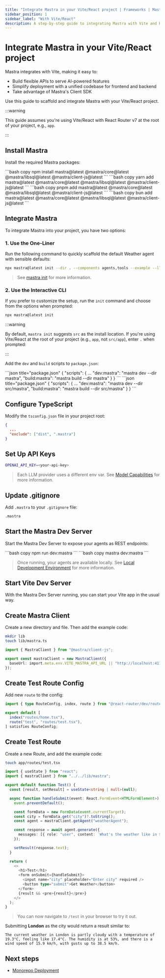 ```yaml
---
title: "Integrate Mastra in your Vite/React project | Frameworks | Mastra Docs"
sidebar_position: 1
sidebar_label: "With Vite/React"
description: A step-by-step guide to integrating Mastra with Vite and React.
---
```



# Integrate Mastra in your Vite/React project

Mastra integrates with Vite, making it easy to:

- Build flexible APIs to serve AI-powered features
- Simplify deployment with a unified codebase for frontend and backend
- Take advantage of Mastra's Client SDK

Use this guide to scaffold and integrate Mastra with your Vite/React project.

:::warning

This guide assumes you're using Vite/React with React Router v7 at the root of your project, e.g., `app`.

:::

## Install Mastra

Install the required Mastra packages:


<Tabs>
  <TabItem value="npm" label="npm">
    ```bash copy
    npm install mastra@latest @mastra/core@latest @mastra/libsql@latest @mastra/client-js@latest
    ```
  </TabItem>
  <TabItem value="yarn" label="yarn">
    ```bash copy
    yarn add mastra@latest @mastra/core@latest @mastra/libsql@latest @mastra/client-js@latest
    ```
  </TabItem>
  <TabItem value="pnpm" label="pnpm">
    ```bash copy
    pnpm add mastra@latest @mastra/core@latest @mastra/libsql@latest @mastra/client-js@latest
    ```
  </TabItem>
  <TabItem value="bun" label="bun">
    ```bash copy
    bun add mastra@latest @mastra/core@latest @mastra/libsql@latest @mastra/client-js@latest
    ```
  </TabItem>
</Tabs>

## Integrate Mastra

To integrate Mastra into your project, you have two options:

### 1. Use the One-Liner

Run the following command to quickly scaffold the default Weather agent with sensible defaults:

```bash copy
npx mastra@latest init --dir . --components agents,tools --example --llm openai
```

> See [mastra init](/reference/cli/init) for more information.

### 2. Use the Interactive CLI

If you prefer to customize the setup, run the `init` command and choose from the options when prompted:

```bash copy
npx mastra@latest init
```

:::warning

By default, `mastra init` suggests `src` as the install location. If you're using Vite/React at the root of your project (e.g., `app`, not `src/app`), enter `.` when prompted:

:::

Add the `dev` and `build` scripts to `package.json`:

<Tabs>
  <TabItem value="app" label="app">
    ```json title="package.json"
    {
      "scripts": {
        ...
        "dev:mastra": "mastra dev --dir mastra",
        "build:mastra": "mastra build --dir mastra"
      }
    }
    ```
  </TabItem>
  <TabItem value="src-app" label="src/app">
    ```json title="package.json"
    {
      "scripts": {
        ...
        "dev:mastra": "mastra dev --dir src/mastra",
        "build:mastra": "mastra build --dir src/mastra"
      }
    }
    ```
  </TabItem>
</Tabs>

## Configure TypeScript

Modify the `tsconfig.json` file in your project root:

```json title="tsconfig.json"
{
  ...
  "exclude": ["dist", ".mastra"]
}
```

## Set Up API Keys

```bash title=".env" copy
OPENAI_API_KEY=<your-api-key>
```

> Each LLM provider uses a different env var. See [Model Capabilities](/getting-started/model-capability) for more information.

## Update .gitignore

Add `.mastra` to your `.gitignore` file:

```bash title=".gitignore" copy
.mastra
```

## Start the Mastra Dev Server

Start the Mastra Dev Server to expose your agents as REST endpoints:

<Tabs>
  <TabItem value="npm" label="npm">
    ```bash copy
    npm run dev:mastra
    ```
  </TabItem>
  <TabItem value="cli" label="CLI">
    ```bash copy
    mastra dev:mastra
    ```
  </TabItem>
</Tabs>

> Once running, your agents are available locally. See [Local Development Environment](/server-db/studio) for more information.

## Start Vite Dev Server

With the Mastra Dev Server running, you can start your Vite app in the usual way.

## Create Mastra Client

Create a new directory and file. Then add the example code:

```bash copy
mkdir lib
touch lib/mastra.ts
```

```typescript title="lib/mastra.ts" showLineNumbers copy
import { MastraClient } from "@mastra/client-js";

export const mastraClient = new MastraClient({
  baseUrl: import.meta.env.VITE_MASTRA_API_URL || "http://localhost:4111",
});
```

## Create Test Route Config

Add new `route` to the config:

```typescript title="app/routes.ts" showLineNumbers copy
import { type RouteConfig, index, route } from "@react-router/dev/routes";

export default [
  index("routes/home.tsx"),
  route("test", "routes/test.tsx"),
] satisfies RouteConfig;
```

## Create Test Route

Create a new Route, and add the example code:

```bash copy
touch app/routes/test.tsx
```

```typescript title="app/routes/test.tsx" showLineNumbers copy
import { useState } from "react";
import { mastraClient } from "../../lib/mastra";

export default function Test() {
  const [result, setResult] = useState<string | null>(null);

  async function handleSubmit(event: React.FormEvent<HTMLFormElement>) {
    event.preventDefault();

    const formData = new FormData(event.currentTarget);
    const city = formData.get("city")?.toString();
    const agent = mastraClient.getAgent("weatherAgent");

    const response = await agent.generate({
      messages: [{ role: "user", content: `What's the weather like in ${city}?` }]
    });

    setResult(response.text);
  }

  return (
    <>
      <h1>Test</h1>
      <form onSubmit={handleSubmit}>
        <input name="city" placeholder="Enter city" required />
        <button type="submit">Get Weather</button>
      </form>
      {result && <pre>{result}</pre>}
    </>
  );
}
```

> You can now navigate to `/test` in your browser to try it out.

Submitting **London** as the city would return a result similar to:

```plaintext
The current weather in London is partly cloudy with a temperature of 19.3°C, feeling like 17.4°C. The humidity is at 53%, and there is a wind speed of 15.9 km/h, with gusts up to 38.5 km/h.
```


## Next steps

- [Monorepo Deployment](../../deployment/monorepo)
